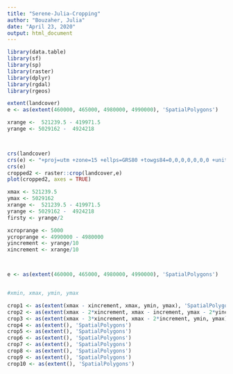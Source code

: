 ```yaml
---
title: "Serene-Julia-Cropping"
author: "Bouzaher, Julia"
date: "April 23, 2020"
output: html_document
---
```


```r
library(data.table)
library(sf)
library(sp)
library(raster)
library(dplyr)
library(rgdal)
library(rgeos)

extent(landcover)
e <- as(extent(460000, 465000, 4980000, 4990000), 'SpatialPolygons')

xrange <-  521239.5 - 419971.5 
yrange <- 5029162 -  4924218



crs(landcover)
crs(e) <- "+proj=utm +zone=15 +ellps=GRS80 +towgs84=0,0,0,0,0,0,0 +units=m +no_defs"
crs(e)
cropped2 <- raster::crop(landcover,e)
plot(cropped2, axes = TRUE)

xmax <- 521239.5
ymax <- 5029162
xrange <-  521239.5 - 419971.5 
yrange <- 5029162 -  4924218
firsty <- yrange/2

xcroprange <- 5000
ycroprange <- 4990000 - 4980000
yincrement <- yrange/10
xincrement <- xrange/10



e <- as(extent(460000, 465000, 4980000, 4990000), 'SpatialPolygons')


#xmin, xmax, ymin, ymax

crop1 <- as(extent(xmax - xincrement, xmax, ymin, ymax), 'SpatialPolygons')
crop2 <- as(extent(xmax - 2*xincrement, xmax - increment, ymax - 2*yincrement, ymax), 'SpatialPolygons')
crop3 <- as(extent(xmax - 3*xincrement, xmax - 2*increment, ymin, ymax), 'SpatialPolygons')
crop4 <- as(extent(), 'SpatialPolygons')
crop5 <- as(extent(), 'SpatialPolygons')
crop6 <- as(extent(), 'SpatialPolygons')
crop7 <- as(extent(), 'SpatialPolygons')
crop8 <- as(extent(), 'SpatialPolygons')
crop9 <- as(extent(), 'SpatialPolygons')
crop10 <- as(extent(), 'SpatialPolygons')


```